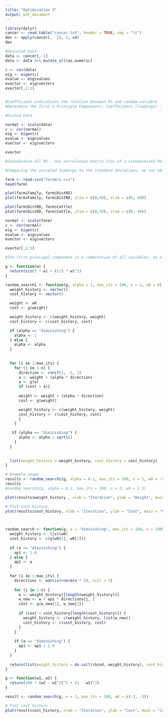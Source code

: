 ```yaml
---
title: "Optimization 3"
output: pdf_document
---
```


```r
library(dplyr)
cancer <- read.table("cancer.txt", header = TRUE, sep = "\t")
dev <- apply(cancer[, -1], 2, sd)
dev
```

```r
#Unscaled Data
data <- cancer[,-1]
data <- data %>% mutate_all(as.numeric)

c <- cov(data)
eig <- eigen(c)
evalue <- eig$values
evector <- eig$vectors
evector[,1:2]


#Coefficient indications the relation between PC and random variable
#Determine the first 5 Principle Components: Coeffecients (loadings) - reflect correlation between RV and PC 
```



```r
#Scaled Data

normal <- scale(data)
c <- cor(normal)
eig <- eigen(c)
evalue <- eig$values
evector <- eig$vectors

evector

#Standardize all RV - Use correlation matrix (Cov of a standardized RV)

#Comparing the unscaled loadings to the standard deviations, we can observe that for most variables, the loadings are smaller than their corresponding standard deviations. Concluding, that the loadings are not heavily weighted towards the largest standard deviations.
```


```r
farm <- read.csv("farmers.csv")
head(farm)

plot(farm$Family, farm$DistRD)
plot(farm$Family, farm$DistRD, ylim = c(0,40), xlim = c(0, 60))

plot(farm$DistRD, farm$Cattle)
plot(farm$DistRD, farm$Cattle, ylim = c(0,30), xlim = c(0, 40))

normal <- scale(farm)
c <- cor(normal)
eig <- eigen(c)
evalue <- eig$values
evector <- eig$vectors

evector[,1:5]

#The first principal component is a combination of all variables, as a majority are positive loadings. We can see that the rest of the loadings have a less of a relation between RV and PC. Other loadings, like 3 has a high correlation value, indicating a strong relation between that PC and RV. 
```



```r
g <- function(w) {
  return(sin(3 * w) + (1/3 * w)^2)
}

random_search1 <- function(g, alpha = 1, max_its = 100, n = 2, w0 = 0) {
  weight_history <- vector()
  cost_history <- vector()

  weight <- w0
  cost <- g(weight)

  weight_history <- c(weight_history, weight)
  cost_history <- c(cost_history, cost)

  if (alpha == "diminishing") {
    alpha <- 1
  } else {
    alpha <- alpha
  }
  
  
  for (i in 1:max_its) {
    for (j in 1:n) {
      direction <- runif(1, -1, 1)
      a <- weight + (alpha * direction)
      a <- g(a)
      if (cost > a){
        
      weight <- weight + (alpha * direction)
      cost <- g(weight)

      weight_history <- c(weight_history, weight)
      cost_history <- c(cost_history, cost)
      }
    }

   if (alpha == "diminishing") {
      alpha <- alpha / sqrt(i)
    }
  }
  
  
  list(weight_history = weight_history, cost_history = cost_history)
}

# Example usage
results <- random_search1(g, alpha = 0.1, max_its = 100, n = 2, w0 = -5)
results
#random_search1(g, alpha = 0.1, max_its = 100, n = 2, w0 = 2.5)

plot(results$weight_history , xlab = "Iteration", ylab = "Weight", main = "Weight History")

# Plot cost_history
plot(results$cost_history, xlab = "Iteration", ylab = "Cost", main = "Cost History")

  
```

```r
random_search <- function(g, a = "diminishing", max_its = 100, n = 1000, w0 = c(0, 0)) {
  weight_history <- list(w0)
  cost_history <- c(g(w0[1], w0[2]))
  
  if (a == "diminishing") {
    ap1 <- 1.0
  } else {
    ap1 <- a
  }
  
  for (i in 1:max_its) {
    directions <- matrix(rnorm(n * 2), ncol = 2)
    
    for (j in 1:n) {
      w <- weight_history[[length(weight_history)]]
      w_new <- w + ap1 * directions[j, ]
      cost <- g(w_new[1], w_new[2])
      
      if (cost < cost_history[length(cost_history)]) {
        weight_history <- c(weight_history, list(w_new))
        cost_history <- c(cost_history, cost)
      }
    }
    
    if (a == "diminishing") {
      ap1 <- ap1 / 2.0
    }
  }
  
  return(list(weight_history = do.call(rbind, weight_history), cost_history = cost_history))
}

g <- function(w1, w2) {
  return(100 * (w2 - w1^2)^2 + (1 - w1)^2)
}

result <- random_search(g, a = 1, max_its = 100, w0 = c(-3, -3))

# Plot cost history
plot(result$cost_history, xlab = "Iteration", ylab = "Cost", main = "Cost History")

```